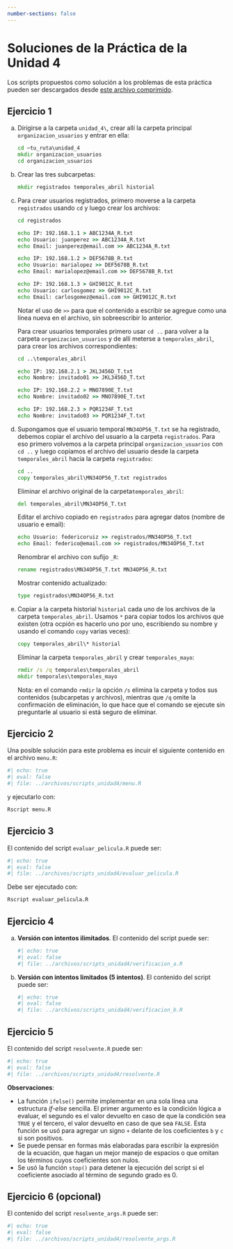 ```yaml
---
number-sections: false
---
```


```{=latex}
\thispagestyle{primerapagina}
```

# Soluciones de la Práctica de la Unidad 4

Los scripts propuestos como solución a los problemas de esta práctica pueden ser descargados desde [este archivo comprimido](https://github.com/ee-unr/programacion-1/raw/refs/heads/main/archivos/scripts_unidad4/scripts_practica4.zip).

## Ejercicio 1

a.  Dirigirse a la carpeta `unidad_4\`, crear allí la carpeta principal `organizacion_usuarios` y entrar en ella:

    ```cmd
    cd ~tu_ruta\unidad_4
    mkdir organizacion_usuarios
    cd organizacion_usuarios
    ```

b.  Crear las tres subcarpetas:
  
    ```cmd
    mkdir registrados temporales_abril historial
    ```

c.  Para crear usuarios registrados, primero moverse a la carpeta `registrados` usando `cd` y luego crear los archivos:
    
    ```cmd
    cd registrados

    echo IP: 192.168.1.1 > ABC1234A_R.txt
    echo Usuario: juanperez >> ABC1234A_R.txt
    echo Email: juanperez@email.com >> ABC1234A_R.txt
    
    echo IP: 192.168.1.2 > DEF5678B_R.txt
    echo Usuario: marialopez >> DEF5678B_R.txt
    echo Email: marialopez@email.com >> DEF5678B_R.txt
    
    echo IP: 192.168.1.3 > GHI9012C_R.txt
    echo Usuario: carlosgomez >> GHI9012C_R.txt
    echo Email: carlosgomez@email.com >> GHI9012C_R.txt
    ```

    Notar el uso de `>>` para que el contenido a escribir se agregue como una línea nueva en el archivo, sin sobreescribir lo anterior.
    
    Para crear usuarios temporales primero usar `cd ..` para volver a la carpeta `organizacion_usuarios` y de allí meterse a `temporales_abril`, para crear los archivos correspondientes:
    
    ```cmd
    cd ..\temporales_abril
    
    echo IP: 192.168.2.1 > JKL3456D_T.txt
    echo Nombre: invitado01 >> JKL3456D_T.txt
    
    echo IP: 192.168.2.2 > MNO7890E_T.txt
    echo Nombre: invitado02 >> MNO7890E_T.txt
    
    echo IP: 192.168.2.3 > PQR1234F_T.txt
    echo Nombre: invitado03 >> PQR1234F_T.txt
    ```

d.  Supongamos que el usuario temporal `MN34OP56_T.txt` se ha registrado, debemos copiar el archivo del usuario a la carpeta `registrados`. Para eso primero volvemos a la carpeta principal `organizacion_usuarios` con `cd ..` y luego copiamos el archivo del usuario desde la carpeta `temporales_abril` hacia la carpeta `registrados`:
    
    ```cmd
    cd ..
    copy temporales_abril\MN34OP56_T.txt registrados
    ```
    
    Eliminar el archivo original de la carpeta`temporales_abril`:
    
    ```cmd
    del temporales_abril\MN34OP56_T.txt
    ```
    
    Editar el archivo copiado en `registrados` para agregar datos (nombre de usuario e email):
    
    ```cmd
    echo Usuario: federicoruiz >> registrados/MN34OP56_T.txt
    echo Email: federico@email.com >> registrados/MN34OP56_T.txt
    ```
    
    Renombrar el archivo con sufijo `_R`:
    
    ```cmd
    rename registrados\MN34OP56_T.txt MN34OP56_R.txt
    ```
    
    Mostrar contenido actualizado:
    
    ```cmd
    type registrados\MN34OP56_R.txt
    ```

e.  Copiar a la carpeta historial `historial` cada uno de los archivos de la carpeta `temporales_abril`. Usamos `*` para copiar todos los archivos que existen (otra ocpión es hacerlo uno por uno, escribiendo su nombre y usando el comando `copy` varias veces): 
    
    ```cmd
    copy temporales_abril\* historial
    ```
    
    Eliminar la carpeta `temporales_abril` y crear `temporales_mayo`:
    
    ```cmd
    rmdir /s /q temporales\temporales_abril
    mkdir temporales\temporales_mayo
    ```
    
    Nota: en el comando `rmdir` la opción `/s` elimina la carpeta y todos sus contenidos (subcarpetas y archivos), mientras que `/q` omite la confirmación de eliminación, lo que hace que el comando se ejecute sin preguntarle al usuario si está seguro de eliminar.

## Ejercicio 2

Una posible solución para este problema es incuir el siguiente contenido en el archivo `menu.R`: 

```r
#| echo: true
#| eval: false 
#| file: ../archivos/scripts_unidad4/menu.R
```

y ejecutarlo con:

```bash
Rscript menu.R
```

## Ejercicio 3

El contenido del script `evaluar_pelicula.R` puede ser:

```r
#| echo: true
#| eval: false 
#| file: ../archivos/scripts_unidad4/evaluar_pelicula.R
```

Debe ser ejecutado con:

```bash
Rscript evaluar_pelicula.R
```

## Ejercicio 4

a.  **Versión con intentos ilimitados**. El contenido del script puede ser:

    ```r
    #| echo: true
    #| eval: false 
    #| file: ../archivos/scripts_unidad4/verificacion_a.R
    ```

b.  **Versión con intentos limitados (5 intentos)**. El contenido del script puede ser:

    ```r
    #| echo: true
    #| eval: false 
    #| file: ../archivos/scripts_unidad4/verificacion_b.R
    ```

## Ejercicio 5

El contenido del script `resolvente.R` puede ser:

```r
#| echo: true
#| eval: false 
#| file: ../archivos/scripts_unidad4/resolvente.R
```

**Observaciones**: 

- La función `ifelse()` permite implementar en una sola línea una estructura *if-else* sencilla. El primer argumento es la condición lógica a evaluar, el segundo es el valor devuelto en caso de que la condición sea `TRUE` y el tercero, el valor devuelto en caso de que sea `FALSE`. Esta función se usó para agregar un signo `+` delante de los coeficientes `b` y `c` si son positivos. 
- Se puede pensar en formas más elaboradas para escribir la expresión de la ecuación, que hagan un mejor manejo de espacios o que omitan los términos cuyos coeficientes son nulos.
- Se usó la función `stop()` para detener la ejecución del script si el coeficiente asociado al término de segundo grado es 0.

## Ejercicio 6 (opcional)

El contenido del script `resolvente_args.R` puede ser:

```r
#| echo: true
#| eval: false 
#| file: ../archivos/scripts_unidad4/resolvente_args.R
```

